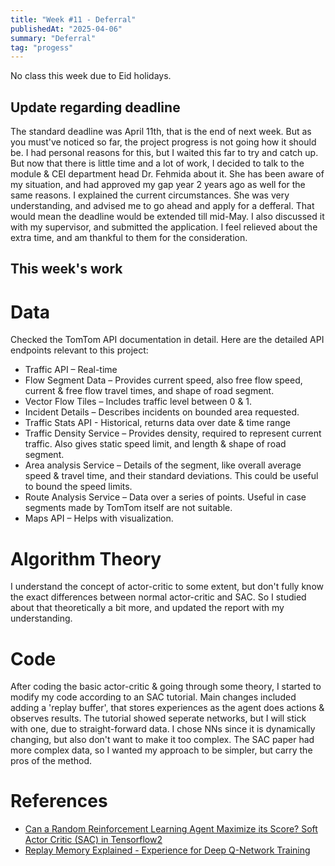 ```yaml
---
title: "Week #11 - Deferral"
publishedAt: "2025-04-06"
summary: "Deferral"
tag: "progess"
---
```


No class this week due to Eid holidays.

## Update regarding deadline

The standard deadline was April 11th, that is the end of next week. But as you must've noticed so far, the project progress is not going how it should be.
I had personal reasons for this, but I waited this far to try and catch up. But now that there is little time and a lot of work, I decided to talk to the module & CEI department head Dr. Fehmida about it.
She has been aware of my situation, and had approved my gap year 2 years ago as well for the same reasons. I explained the current circumstances. 
She was very understanding, and advised me to go ahead and apply for a defferal. That would mean the deadline would be extended till mid-May.
I also discussed it with my supervisor, and submitted the application. I feel relieved about the extra time, and am thankful to them for the consideration. 

## This week's work
 
# Data
Checked the TomTom API documentation in detail. Here are the detailed API endpoints relevant to this project:
-	Traffic API – Real-time
-	Flow Segment Data – Provides current speed, also free flow speed, current & free flow travel times, and shape of road segment.
-	Vector Flow Tiles – Includes traffic level between 0 & 1.
-	Incident Details – Describes incidents on bounded area requested.
-	Traffic Stats API - Historical, returns data over date & time range
-	Traffic Density Service – Provides density, required to represent current traffic. Also gives static speed limit, and length & shape of road segment.
-	Area analysis Service – Details of the segment, like overall average speed & travel time, and their standard deviations. This could be useful to bound the speed limits.
-	Route Analysis Service – Data over a series of points. Useful in case segments made by TomTom itself are not suitable. 
-	Maps API – Helps with visualization.

# Algorithm Theory
I understand the concept of actor-critic to some extent, but don't fully know the exact differences between normal actor-critic and SAC. So I studied about that theoretically a bit more, and updated the report with my understanding. 

# Code
After coding the basic actor-critic & going through some theory, I started to modify my code according to an SAC tutorial. 
Main changes included adding a 'replay buffer', that stores experiences as the agent does actions & observes results. 
The tutorial showed seperate networks, but I will stick with one, due to straight-forward data. I chose NNs since it is dynamically changing, but also don't want to make it too complex.
The SAC paper had more complex data, so I wanted my approach to be simpler, but carry the pros of the method.  

# References
- [Can a Random Reinforcement Learning Agent Maximize its Score? Soft Actor Critic (SAC) in Tensorflow2](https://www.youtube.com/watch?v=YKhkTOU0l20)
- [Replay Memory Explained - Experience for Deep Q-Network Training](https://www.youtube.com/watch?v=Bcuj2fTH4_4)